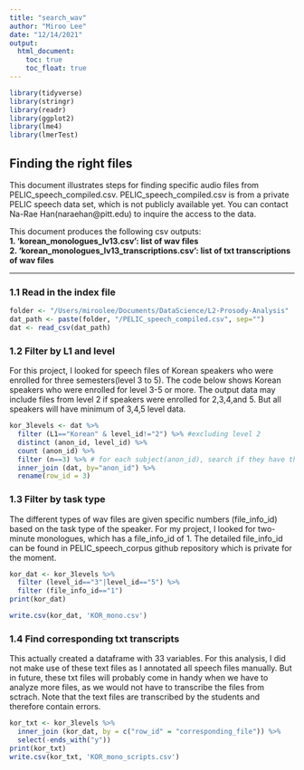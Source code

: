 ```yaml
---
title: "search_wav"
author: "Miroo Lee"
date: "12/14/2021"
output: 
  html_document:
    toc: true
    toc_float: true
---
```


```r
library(tidyverse)
library(stringr)
library(readr)
library(ggplot2)
library(lme4)
library(lmerTest)
```

## Finding the right files
This document illustrates steps for finding specific audio files from PELIC_speech_compiled.csv. PELIC_speech_compiled.csv is from a private PELIC speech data set, which is not publicly available yet. You can contact Na-Rae Han(naraehan@pitt.edu) to inquire the access to the data.  

This document produces the following csv outputs:  
**1. 'korean_monologues_lv13.csv': list of wav files**  
**2. 'korean_monologues_lv13_transcriptions.csv': list of txt transcriptions of wav files**  

----------------------------------  

### 1.1 Read in the index file

```r
folder <- "/Users/miroolee/Documents/DataScience/L2-Prosody-Analysis"
dat_path <- paste(folder, "/PELIC_speech_compiled.csv", sep="")
dat <- read_csv(dat_path) 
```

### 1.2 Filter by L1 and level
For this project, I looked for speech files of Korean speakers who were enrolled for three semesters(level 3 to 5). The code below shows Korean speakers who were enrolled for level 3-5 or more. The output data may include files from level 2 if speakers were enrolled for 2,3,4,and 5. But all speakers will have minimum of 3,4,5 level data. 
```r
kor_3levels <- dat %>%
  filter (L1=="Korean" & level_id!="2") %>% #excluding level 2
  distinct (anon_id, level_id) %>%
  count (anon_id) %>%
  filter (n==3) %>% # for each subject(anon_id), search if they have three semesters 
  inner_join (dat, by="anon_id") %>%
  rename(row_id = 3)
```

### 1.3 Filter by task type  
The different types of wav files are given specific numbers (file_info_id) based on the task type of the speaker. For my project, I looked for two-minute monologues, which has a file_info_id of 1. The detailed file_info_id can be found in PELIC_speech_corpus github repository which is private for the moment.   
```r
kor_dat <- kor_3levels %>%
  filter (level_id=="3"|level_id=="5") %>%
  filter (file_info_id=="1") 
print(kor_dat)

write.csv(kor_dat, 'KOR_mono.csv')
```

### 1.4 Find corresponding txt transcripts  
This actually created a dataframe with 33 variables. For this analysis, I did not make use of these text files as I annotated all speech files manually. But in future, these txt files will probably come in handy when we have to analyze more files, as we would not have to transcribe the files from sctrach. Note that the text files are transcribed by the students and therefore contain errors.  
```r
kor_txt <- kor_3levels %>%
  inner_join (kor_dat, by = c("row_id" = "corresponding_file")) %>%
  select(-ends_with("y"))
print(kor_txt)
write.csv(kor_txt, 'KOR_mono_scripts.csv')
```

